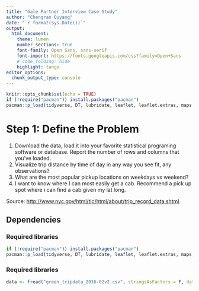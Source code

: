 ```yaml
---
title: "Gale Partner Interview Case Study"
author: "Chengran Ouyang"
date: "`r format(Sys.Date())`"
output:
  html_document:
    theme: lumen
    number_sections: true
    font-family: Open Sans, sans-serif
    font-import: https://fonts.googleapis.com/css?family=Open+Sans
    # code_folding: hide
    highlight: tango
editor_options: 
  chunk_output_type: console
---
```


```r
knitr::opts_chunk$set(echo = TRUE)
if (!require("pacman")) install.packages("pacman")
pacman::p_load(tidyverse, DT, lubridate, leaflet, leaflet.extras, maps, data.table, ggthemes)
```

# Step 1: Define the Problem

1. Download the data, load it into your favorite statistical programing software or database.
Report the number of rows and columns that you've loaded.
2. Visualize trip distance by time of day in any way you see fit, any observations?
3. What are the most popular pickup locations on weekdays vs weekend?
4. I want to know where I can most easily get a cab. Recommend a pick up spot where i can
find a cab given my lat long.

Source: <http://www.nyc.gov/html/tlc/html/about/trip_record_data.shtml>.

## Dependencies {.tabset}
### Required libraries
```r
if (!require("pacman")) install.packages("pacman")
pacman::p_load(tidyverse, DT, lubridate, leaflet, leaflet.extras, maps, data.table, ggthemes)
```

### Required libraries

```r
data <- fread("green_tripdata_2016-02v2.csv", stringsAsFactors = F, data.table = FALSE, na.strings=c("NA","NaN","?", ""))
```


